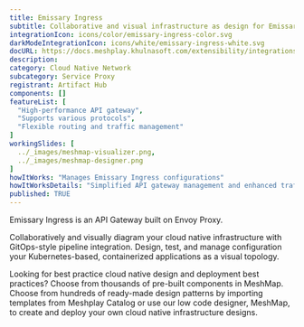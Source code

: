 ```yaml
---
title: Emissary Ingress
subtitle: Collaborative and visual infrastructure as design for Emissary Ingress
integrationIcon: icons/color/emissary-ingress-color.svg
darkModeIntegrationIcon: icons/white/emissary-ingress-white.svg
docURL: https://docs.meshplay.khulnasoft.com/extensibility/integrations/emissary-ingress
description: 
category: Cloud Native Network
subcategory: Service Proxy
registrant: Artifact Hub
components: []
featureList: [
  "High-performance API gateway",
  "Supports various protocols",
  "Flexible routing and traffic management"
]
workingSlides: [
  ../_images/meshmap-visualizer.png,
  ../_images/meshmap-designer.png
]
howItWorks: "Manages Emissary Ingress configurations"
howItWorksDetails: "Simplified API gateway management and enhanced traffic routing in Kubernetes"
published: TRUE
---
```

<p>
Emissary Ingress is an API Gateway built on Envoy Proxy.
</p>
<p>
    Collaboratively and visually diagram your cloud native infrastructure with GitOps-style pipeline integration. Design, test, and manage configuration your Kubernetes-based, containerized applications as a visual topology.
</p>
<p>
    Looking for best practice cloud native design and deployment best practices? Choose from thousands of pre-built components in MeshMap. Choose from hundreds of ready-made design patterns by importing templates from Meshplay Catalog or use our low code designer, MeshMap, to create and deploy your own cloud native infrastructure designs.
</p>
